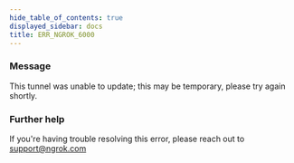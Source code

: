 ```yaml
---
hide_table_of_contents: true
displayed_sidebar: docs
title: ERR_NGROK_6000
---
```




### Message

This tunnel was unable to update; this may be temporary, please try again shortly.

<ErrorDetails error="err_ngrok_6000" />

### Further help

If you're having trouble resolving this error, please reach out to [support@ngrok.com](mailto:support@ngrok.com?subject=Help%20with%20ERR_NGROK_6000)
